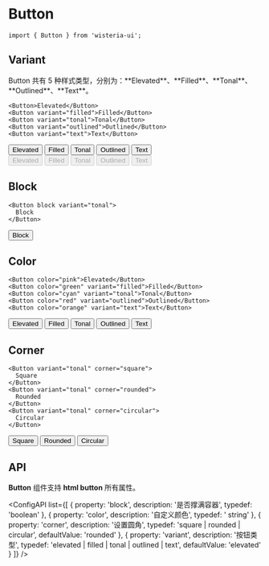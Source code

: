 
# Button

```tsx
import { Button } from 'wisteria-ui';
```

## Variant

<Callout type="info">
  Button 共有 5
  种样式类型，分别为：**Elevated**、**Filled**、**Tonal**、**Outlined**、**Text**。
</Callout>

```tsx filename="tsx"
<Button>Elevated</Button>
<Button variant="filled">Filled</Button>
<Button variant="tonal">Tonal</Button>
<Button variant="outlined">Outlined</Button>
<Button variant="text">Text</Button>
```

<CodeDemoArea label="Variant">
  <div className="flex-col">
    <div className="pb-3 flex gap-4 justify-center">
      <Button>Elevated</Button>
      <Button variant="filled">Filled</Button>
      <Button variant="tonal">Tonal</Button>
      <Button variant="outlined">Outlined</Button>
      <Button variant="text">Text</Button>
    </div>
    <div className="pt-3 flex gap-4 justify-center">
      <Button disabled>Elevated</Button>
      <Button disabled variant="filled">
        Filled
      </Button>
      <Button disabled variant="tonal">
        Tonal
      </Button>
      <Button disabled variant="outlined">
        Outlined
      </Button>
      <Button disabled variant="text">
        Text
      </Button>
    </div>
  </div>
</CodeDemoArea>

## Block

```tsx filename="tsx"
<Button block variant="tonal">
  Block
</Button>
```

<CodeDemoArea label="Block">
  <Button block variant="tonal">
    Block
  </Button>
</CodeDemoArea>

## Color

```tsx filename="tsx"
<Button color="pink">Elevated</Button>
<Button color="green" variant="filled">Filled</Button>
<Button color="cyan" variant="tonal">Tonal</Button>
<Button color="red" variant="outlined">Outlined</Button>
<Button color="orange" variant="text">Text</Button>
```

<CodeDemoArea label="Color">
  <div className="pb-3 flex gap-4 justify-center">
    <Button color="pink">Elevated</Button>
    <Button color="green" variant="filled">
      Filled
    </Button>
    <Button color="cyan" variant="tonal">
      Tonal
    </Button>
    <Button color="red" variant="outlined">
      Outlined
    </Button>
    <Button color="orange" variant="text">
      Text
    </Button>
  </div>
</CodeDemoArea>

## Corner

```tsx filename="tsx"
<Button variant="tonal" corner="square">
  Square
</Button>
<Button variant="tonal" corner="rounded">
  Rounded
</Button>
<Button variant="tonal" corner="circular">
  Circular
</Button>
```

<CodeDemoArea label="Color">
  <div className="pb-3 flex gap-4 justify-center">
    <Button variant="tonal" corner="square">
      Square
    </Button>
    <Button variant="tonal" corner="rounded">
      Rounded
    </Button>
    <Button variant="tonal" corner="circular">
      Circular
    </Button>
  </div>
</CodeDemoArea>

## API

<Callout type="info">**Button** 组件支持 **html button** 所有属性。</Callout>

<ConfigAPI
  list={[
    {
      property: 'block',
      description: '是否撑满容器',
      typedef: 'boolean'
    },
    {
      property: 'color',
      description: '自定义颜色',
      typedef: ' string'
    },
    {
      property: 'corner',
      description: '设置圆角',
      typedef: 'square | rounded | circular',
      defaultValue: 'rounded'
    },
    {
      property: 'variant',
      description: '按钮类型',
      typedef: 'elevated | filled | tonal | outlined | text',
      defaultValue: 'elevated'
    }
  ]}
/>
